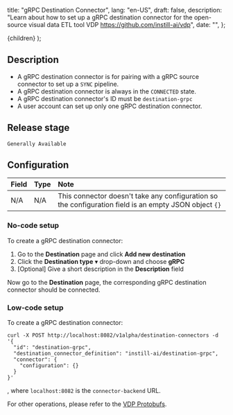   title: "gRPC Destination Connector",
  lang: "en-US",
  draft: false,
  description:
    "Learn about how to set up a gRPC destination connector for the open-source visual data ETL tool VDP https://github.com/instill-ai/vdp",
  date: "",
};

  <DocsLayout meta={meta}>{children}</DocsLayout>
);

## Description

- A gRPC destination connector is for pairing with a gRPC source connector to set up a `SYNC` pipeline.
- A gRPC destination connector is always in the `CONNECTED` state.
- A gRPC destination connector's ID must be `destination-grpc`
- A user account can set up only one gRPC destination connector.

## Release stage

`Generally Available`

## Configuration

| Field | Type | Note                                                                                                  |
| :---- | :--- | :---------------------------------------------------------------------------------------------------- |
| N/A   | N/A  | This connector doesn't take any configuration so the configuration field is an empty JSON object `{}` |

### No-code setup

To create a gRPC destination connector:

1. Go to the **Destination** page and click **Add new destination**
2. Click the **Destination type** ▾ drop-down and choose **gRPC**
3. [Optional] Give a short description in the **Description** field

Now go to the **Destination** page, the corresponding gRPC destination connector should be connected.

### Low-code setup

To create a gRPC destination connector:

```shellscript cURL
curl -X POST http://localhost:8082/v1alpha/destination-connectors -d '{
  "id": "destination-grpc",
  "destination_connector_definition": "instill-ai/destination-grpc",
  "connector": {
    "configuration": {}
  }
}'
```

, where `localhost:8082` is the `connector-backend` URL.

For other operations, please refer to the [VDP Protobufs](https://buf.build/instill-ai/protobufs).
